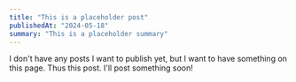 ```yaml
---
title: "This is a placeholder post"
publishedAt: "2024-05-18"
summary: "This is a placeholder summary"
---
```


I don't have any posts I want to publish yet, but I want to have something on this page. Thus this post.
I'll post something soon!